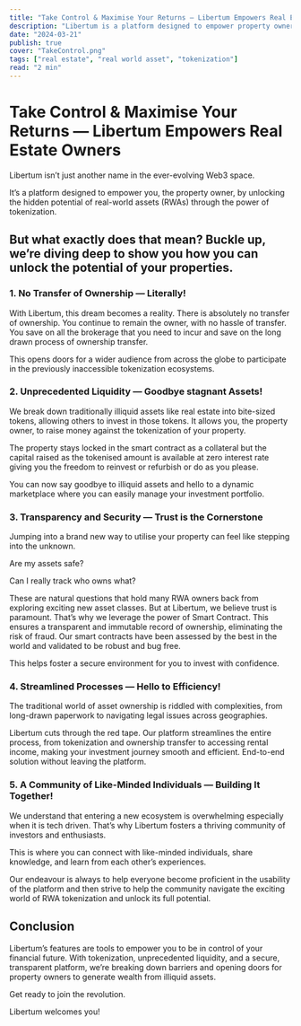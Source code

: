 ```yaml
---
title: "Take Control & Maximise Your Returns — Libertum Empowers Real Estate Owners"
description: "Libertum is a platform designed to empower property owners by unlocking the hidden potential of real-world assets (RWAs) through tokenization."
date: "2024-03-21"
publish: true
cover: "TakeControl.png"
tags: ["real estate", "real world asset", "tokenization"]
read: "2 min"
---
```


# Take Control & Maximise Your Returns — Libertum Empowers Real Estate Owners

Libertum isn’t just another name in the ever-evolving Web3 space.

It’s a platform designed to empower you, the property owner, by unlocking the hidden potential of real-world assets (RWAs) through the power of tokenization.

## But what exactly does that mean? Buckle up, we’re diving deep to show you how you can unlock the potential of your properties.

### 1. No Transfer of Ownership — Literally!

With Libertum, this dream becomes a reality. There is absolutely no transfer of ownership. You continue to remain the owner, with no hassle of transfer. You save on all the brokerage that you need to incur and save on the long drawn process of ownership transfer.

This opens doors for a wider audience from across the globe to participate in the previously inaccessible tokenization ecosystems.

### 2. Unprecedented Liquidity — Goodbye stagnant Assets!

We break down traditionally illiquid assets like real estate into bite-sized tokens, allowing others to invest in those tokens. It allows you, the property owner, to raise money against the tokenization of your property.

The property stays locked in the smart contract as a collateral but the capital raised as the tokenised amount is available at zero interest rate giving you the freedom to reinvest or refurbish or do as you please.

You can now say goodbye to illiquid assets and hello to a dynamic marketplace where you can easily manage your investment portfolio.

### 3. Transparency and Security — Trust is the Cornerstone

Jumping into a brand new way to utilise your property can feel like stepping into the unknown.

Are my assets safe?

Can I really track who owns what?

These are natural questions that hold many RWA owners back from exploring exciting new asset classes. But at Libertum, we believe trust is paramount. That’s why we leverage the power of Smart Contract. This ensures a transparent and immutable record of ownership, eliminating the risk of fraud. Our smart contracts have been assessed by the best in the world and validated to be robust and bug free.

This helps foster a secure environment for you to invest with confidence.

### 4. Streamlined Processes — Hello to Efficiency!

The traditional world of asset ownership is riddled with complexities, from long-drawn paperwork to navigating legal issues across geographies.

Libertum cuts through the red tape. Our platform streamlines the entire process, from tokenization and ownership transfer to accessing rental income, making your investment journey smooth and efficient. End-to-end solution without leaving the platform.

### 5. A Community of Like-Minded Individuals — Building It Together!

We understand that entering a new ecosystem is overwhelming especially when it is tech driven. That’s why Libertum fosters a thriving community of investors and enthusiasts.

This is where you can connect with like-minded individuals, share knowledge, and learn from each other’s experiences.

Our endeavour is always to help everyone become proficient in the usability of the platform and then strive to help the community navigate the exciting world of RWA tokenization and unlock its full potential.

## Conclusion

Libertum’s features are tools to empower you to be in control of your financial future. With tokenization, unprecedented liquidity, and a secure, transparent platform, we’re breaking down barriers and opening doors for property owners to generate wealth from illiquid assets.

Get ready to join the revolution.

Libertum welcomes you!
